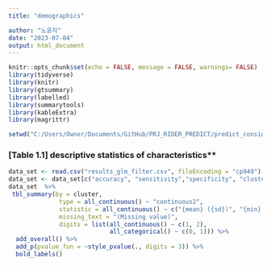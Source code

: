 ```yaml
---
title: "demographics"

author: "노윤지"
date: "2023-07-04"
output: html_document
---
```


```r
knitr::opts_chunk$set(echo = FALSE, message = FALSE, warnings= FALSE)
library(tidyverse)
library(knitr)
library(gtsummary)
library(labelled)
library(summarytools)
library(kableExtra)
library(magrittr)
```

```r
setwd("C:/Users/Owner/Documents/GitHub/PRJ_RIDER_PREDICT/predict_consign:dlvry_time")
```


### **[Table 1.1] **descriptive statistics of characteristics** 

```r

data_set <- read.csv("results_glm_filter.csv", fileEncoding = "cp949")
data_set <- data_set[c("accuracy", "sensitivity","specificity", "cluster","rider_delivery_method", "region")]
data_set  %>% 
 tbl_summary(by = cluster, 
              type = all_continuous() ~ "continuous2",
              statistic = all_continuous() ~ c("{mean} ({sd})", "{min}, {max}"),
              missing_text = "(Missing value)", 
              digits = list(all_continuous() ~ c(1, 2), 
                            all_categorical() ~ c(0, 1))) %>%
  add_overall() %>%
  add_p(pvalue_fun = ~style_pvalue(., digits = 3)) %>%
  bold_labels()
```











